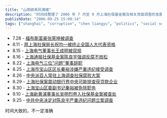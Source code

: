 ```yaml
---
title: "山雨欲来风满楼"
description: "时间线整理了 2006 年 7 月至 9 月上海社保基金案及相关贪腐调查的发展过程，记录从初始调查到上海市委书记陈良宇被查处的一系列事件。"
publishDate: "2006-09-25 15:09:14"
tags: ["shanghai", "corruption", "chen liangyu", "politics", "social security fund", "timeline"]
---
```


- 7.28 - [福布斯富豪张荣坤被调查](https://finance.sina.com.cn/roll/20060728/0939825378.shtml)
- 8.11 - [原上海社保局长祝均一被终止全国人大代表资格](https://news.sina.com.cn/c/2006-08-11/201610700418.shtml)
- 8.15 - [上海电气董事长王成明被双规](https://finance.sina.com.cn/g/20060815/09362822397.shtml)
- 8.16 - [上海通报社保基金案陈良宇强调反腐不放松](https://news.sina.com.cn/c/2006-08-16/104110740802.shtml)
- 8.22 - [上海电气三位"问题"董事辞职](https://finance.sina.com.cn/stock/t/20060822/0000874187.shtml)
- 8.25 - [上海市宝山区区长秦裕涉嫌严重违纪接受调查](https://finance.sina.com.cn/g/20060825/10092855805.shtml)
- 8.26 - [中央派百人常驻上海调查社保腐败大案](https://news.sina.com.cn/c/l/2006-08-26/150510835875.shtml)
- 8.29 - [上海社保案震动银行界中央可能排查获贷款企业](https://news.sina.com.cn/c/l/2006-08-29/020710852881.shtml)
- 8.30 - [上海宝山区委副书记秦裕被免除职务](https://news.sina.com.cn/c/2006-08-30/08359886618s.shtml)
- 9.10 - [上海新黄浦董事长吴明烈卷入社保基金案被查处](https://news.sina.com.cn/c/l/2006-09-10/104910970199.shtml)
- 9.25 - [中共中央决定对陈良宇严重违纪问题立案调查](https://news.sina.com.cn/c/2006-09-25/125810104268s.shtml)

时间大致的，不一定准确
